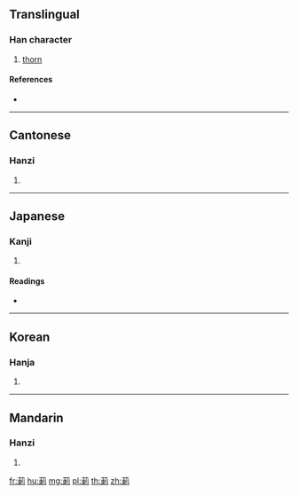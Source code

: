 {{character info/new}}
==Translingual==

===Han character===
{{Han char|rn=140|rad=艸|as=08|sn=14|four=44920|canj=TDBN|ids=⿱艹刺}}

# [[thorn]]

====References====
* {{Han ref|kx=1036.430|dkj=31134|dj=1495.060|hdz=53231.060|uh=83BF|ud=33727|bh=DB6C|bd=56172}}

----

==Cantonese==

===Hanzi===
{{yue-hanzi|jyut=|y=chi3}}

# {{defn|lang=yue|sort=艸08}}

----

==Japanese==

===Kanji===
{{ja-kanji|grade=|rs=艸08}}

# {{defn|lang=ja|sort=艸08}}

====Readings====
* {{ja-readings|on=[[し]] (shi), [[せき]] (seki), [[しゃく]] (shaku)|kun=[[とげ]] (toge)|nanori=}}

----

==Korean==

===Hanja===
{{ko-hanja|hangeul=자|eumhun=|rv=ja|mr=cha|y=ca}}

# {{defn|lang=ko|sort=艸08}}

----

==Mandarin==

===Hanzi===
{{cmn-hanzi|pin=[[cì]] ([[ci4]])|wg=[[tz'u4|tz'u<sup>4</sup>]]}}

# {{defn|lang=cmn|sort=艸08}}

[[fr:莿]]
[[hu:莿]]
[[mg:莿]]
[[pl:莿]]
[[th:莿]]
[[zh:莿]]